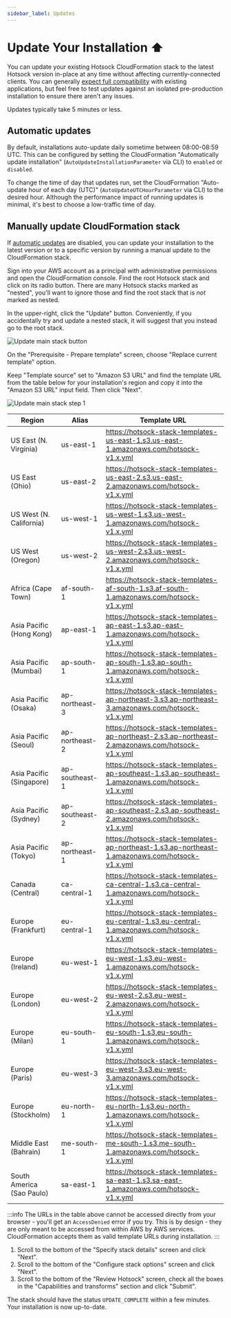 ```yaml
---
sidebar_label: Updates
---
```


# Update Your Installation ⬆️

You can update your existing Hotsock CloudFormation stack to the latest Hotsock version in-place at any time without affecting currently-connected clients. You can generally [expect full compatibility](./versioning.mdx) with existing applications, but feel free to test updates against an isolated pre-production installation to ensure there aren't any issues.

Updates typically take 5 minutes or less.

## Automatic updates

By default, installations auto-update daily sometime between 08:00-08:59 UTC. This can be configured by setting the CloudFormation "Automatically update installation" (`AutoUpdateInstallationParameter` via CLI) to `enabled` or `disabled`.

To change the time of day that updates run, set the CloudFormation "Auto-update hour of each day (UTC)" (`AutoUpdateUTCHourParameter` via CLI) to the desired hour. Although the performance impact of running updates is minimal, it's best to choose a low-traffic time of day.

## Manually update CloudFormation stack

If [automatic updates](#automatic-updates) are disabled, you can update your installation to the latest version or to a specific version by running a manual update to the CloudFormation stack.

Sign into your AWS account as a principal with administrative permissions and open the CloudFormation console. Find the root Hotsock stack and click on its radio button. There are many Hotsock stacks marked as "nested", you'll want to ignore those and find the root stack that is _not_ marked as nested.

In the upper-right, click the "Update" button. Conveniently, if you accidentally try and update a nested stack, it will suggest that you instead go to the root stack.

![Update main stack button](../../static/img/screenshots/upgrades-main-stack-update.png)

On the "Prerequisite - Prepare template" screen, choose "Replace current template" option.

Keep "Template source" set to "Amazon S3 URL" and find the template URL from the table below for your installation's region and copy it into the "Amazon S3 URL" input field. Then click "Next".

![Update main stack step 1](../../static/img/screenshots/upgrades-main-stack-update-stack-step-1.png)

| Region                    | Alias          | Template URL                                                                                    |
| ------------------------- | -------------- | ----------------------------------------------------------------------------------------------- |
| US East (N. Virginia)     | us-east-1      | https://hotsock-stack-templates-us-east-1.s3.us-east-1.amazonaws.com/hotsock-v1.x.yml           |
| US East (Ohio)            | us-east-2      | https://hotsock-stack-templates-us-east-2.s3.us-east-2.amazonaws.com/hotsock-v1.x.yml           |
| US West (N. California)   | us-west-1      | https://hotsock-stack-templates-us-west-1.s3.us-west-1.amazonaws.com/hotsock-v1.x.yml           |
| US West (Oregon)          | us-west-2      | https://hotsock-stack-templates-us-west-2.s3.us-west-2.amazonaws.com/hotsock-v1.x.yml           |
| Africa (Cape Town)        | af-south-1     | https://hotsock-stack-templates-af-south-1.s3.af-south-1.amazonaws.com/hotsock-v1.x.yml         |
| Asia Pacific (Hong Kong)  | ap-east-1      | https://hotsock-stack-templates-ap-east-1.s3.ap-east-1.amazonaws.com/hotsock-v1.x.yml           |
| Asia Pacific (Mumbai)     | ap-south-1     | https://hotsock-stack-templates-ap-south-1.s3.ap-south-1.amazonaws.com/hotsock-v1.x.yml         |
| Asia Pacific (Osaka)      | ap-northeast-3 | https://hotsock-stack-templates-ap-northeast-3.s3.ap-northeast-3.amazonaws.com/hotsock-v1.x.yml |
| Asia Pacific (Seoul)      | ap-northeast-2 | https://hotsock-stack-templates-ap-northeast-2.s3.ap-northeast-2.amazonaws.com/hotsock-v1.x.yml |
| Asia Pacific (Singapore)  | ap-southeast-1 | https://hotsock-stack-templates-ap-southeast-1.s3.ap-southeast-1.amazonaws.com/hotsock-v1.x.yml |
| Asia Pacific (Sydney)     | ap-southeast-2 | https://hotsock-stack-templates-ap-southeast-2.s3.ap-southeast-2.amazonaws.com/hotsock-v1.x.yml |
| Asia Pacific (Tokyo)      | ap-northeast-1 | https://hotsock-stack-templates-ap-northeast-1.s3.ap-northeast-1.amazonaws.com/hotsock-v1.x.yml |
| Canada (Central)          | ca-central-1   | https://hotsock-stack-templates-ca-central-1.s3.ca-central-1.amazonaws.com/hotsock-v1.x.yml     |
| Europe (Frankfurt)        | eu-central-1   | https://hotsock-stack-templates-eu-central-1.s3.eu-central-1.amazonaws.com/hotsock-v1.x.yml     |
| Europe (Ireland)          | eu-west-1      | https://hotsock-stack-templates-eu-west-1.s3.eu-west-1.amazonaws.com/hotsock-v1.x.yml           |
| Europe (London)           | eu-west-2      | https://hotsock-stack-templates-eu-west-2.s3.eu-west-2.amazonaws.com/hotsock-v1.x.yml           |
| Europe (Milan)            | eu-south-1     | https://hotsock-stack-templates-eu-south-1.s3.eu-south-1.amazonaws.com/hotsock-v1.x.yml         |
| Europe (Paris)            | eu-west-3      | https://hotsock-stack-templates-eu-west-3.s3.eu-west-3.amazonaws.com/hotsock-v1.x.yml           |
| Europe (Stockholm)        | eu-north-1     | https://hotsock-stack-templates-eu-north-1.s3.eu-north-1.amazonaws.com/hotsock-v1.x.yml         |
| Middle East (Bahrain)     | me-south-1     | https://hotsock-stack-templates-me-south-1.s3.me-south-1.amazonaws.com/hotsock-v1.x.yml         |
| South America (Sao Paulo) | sa-east-1      | https://hotsock-stack-templates-sa-east-1.s3.sa-east-1.amazonaws.com/hotsock-v1.x.yml           |

:::info
The URLs in the table above cannot be accessed directly from your browser - you'll get an `AccessDenied` error if you try. This is by design - they are only meant to be accessed from within AWS by AWS services. CloudFormation accepts them as valid template URLs during installation.
:::

1. Scroll to the bottom of the "Specify stack details" screen and click "Next".
1. Scroll to the bottom of the "Configure stack options" screen and click "Next".
1. Scroll to the bottom of the "Review Hotsock" screen, check all the boxes in the "Capabilities and transforms" section and click "Submit".

The stack should have the status `UPDATE_COMPLETE` within a few minutes. Your installation is now up-to-date.
